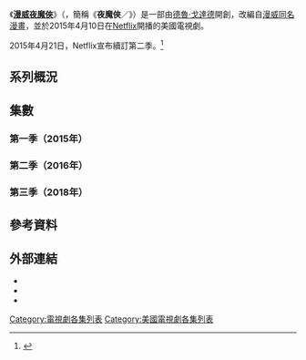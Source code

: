 {{noteTA
|G1=MarvelNetflix
}}
《'''[[夜魔俠_(電視劇)|漫威夜魔俠]]'''》（{{lang-en|'''''Marvel's Daredevil'''''}}，簡稱《'''夜魔俠'''／{{lang|en|'''''Daredevil'''''}}》）是一部由[[德魯·戈達德|德魯·戈達德]]開創，改編自[[漫威漫畫|漫威]][[夜魔俠|同名漫畫]]，並於2015年4月10日在[[Netflix|Netflix]]開播的美國電視劇。

2015年4月21日，Netflix宣布續訂第二季。<ref name="Season2Ordered">{{cite web |url=http://marvel.com/news/tv/24478/netflix_orders_a_second_season_of_marvels_daredevil |title=Netflix Orders a Second Season of Marvel's Daredevil |publisher=[[漫威漫畫|Marvel.com]] |date=April 21, 2015 |accessdate=April 21, 2015 |archiveurl=https://www.webcitation.org/6Xy1H2ouq?url=http://marvel.com/news/tv/24478/netflix_orders_a_second_season_of_marvels_daredevil |archivedate=2015-04-22 |deadurl=yes }}</ref>

== 系列概況 ==
<onlyinclude>{{Series overview
| released    = y
| allreleased = y

| color1     = #931B1D
| link1      = <includeonly>夜魔俠集數列表</includeonly>#第一季（2015年）
| episodes1  = 13
| start1     = {{Start date|2015|4|10}}

| color2     = #0A2252
| link2      = <includeonly>夜魔俠集數列表</includeonly>#第二季（2016年）
| episodes2  = 13
| start2     = {{Start date|2016|3|18}}

| color3     = #A91E1E
| link3      = <includeonly>夜魔俠集數列表</includeonly>#第三季（2018年）
| episodes3  = 13
| start3     = {{Start date|2018|10|19}}

}}</onlyinclude>

== 集數 ==
=== 第一季（2015年） ===
{{main|{{Le|夜魔俠 (第一季)|Daredevil (season 1)}}}}
{{Episode table |background=#931B1D |overall=4 |season=4 |title=15 |director=10 |writer=16 |airdate=8 |released=y |episodes = 
{{Episode list/sublist
 |EpisodeNumber = 1
 |EpisodeNumber2 = 1
 |Title = 進入擂台
 |AltTitle = {{lang|En|Into the Ring}}
 |DirectedBy = {{le|菲爾·亞伯拉罕|Phil Abraham}}
 |WrittenBy = [[德鲁·戈达德|德鲁·戈达德]]
 |OriginalAirDate = {{Start date|2015|4|10}}
 |ShortSummary = [[紐約|紐約]]自從經歷過“[[復仇者聯盟|重大災難]]”後，轉眼間就擠滿虎視眈眈的惡勢力，而[[俄羅斯黑手黨|俄羅斯黑手黨]]、[[日本|日本]][[極道|極道]]、與[[香港黑幫|香港黑幫]]侵佔著紐約[[地獄廚房_(曼哈頓)|地獄廚房]]區域，讓所有小老百姓不得安寧。一位生活在地獄廚房裏的[[盲人|盲人]][[律師|律師]]麥特·梅鐸，白天時會和自己的最好朋友及合夥人佛吉·尼爾森在法庭上辯護一個又一個案子，夜晚時卻會利用自己從小失去雙眼所換來的[[超敏反應|超敏]]感官、穿上黑衣和面罩在外打擊罪犯。一日，麥特與佛吉會見他們的首位女客戶凱倫·佩吉，她是一位建設聯合工會企業的秘書，當天被人栽贓嫁禍殺她的同事丹尼爾·費雪，只是因為費雪無意間發現公司內部有人挪用公款。麥特首先盡全力幫助她辯護，但也在她回去命案現場拿證據時，以黑衣人的身份保護她免受一個殺手的傷害。第二天，凱倫在無殺人嫌疑下被判無罪釋放，在十分感激麥特和佛吉下來到他們的律師事務所當秘書。同時，這整件事情的幕後黑手詹姆斯·衛斯理，動用關係將公司的醜聞壓下來，以保護他身後的“幕後老闆”深陷其中；順便雇用領導著俄羅斯黑幫的弗拉基米爾和安納托利·蘭可霍夫兄弟倆去解決黑衣人。於是，兄弟倆帶隊綁架一個小男孩，打算將黑衣人引入陷阱。
 |LineColor = 931B1D
}}
{{Episode list/sublist
 |EpisodeNumber = 2
 |EpisodeNumber2 = 2
 |Title = -{zh-hant:負傷之人;zh-hans:松绑者;}-
 |AltTitle = {{lang|en|Cut Man}}
 |DirectedBy = 菲爾·亚伯拉罕
 |WrittenBy = 德鲁·戈达德
 |OriginalAirDate = {{Start date|2015|4|10}}
 |ShortSummary = 麥特為了救小孩卻中俄羅斯人佈下的陷阱，重傷慘敗下躲進一個垃圾箱中，開始回憶起他小時候，為了讓他身為拳擊手的父親贏得比賽，卻害他因為和黑幫之間的打賭而慘遭殺害。此刻，住在公寓裏的一名墨裔夜間護士克萊爾·坦普爾無意間發現他後，將他救進房間後幫他包紮傷口、拿下他的面具。誰知，俄羅斯人此時剛好派一個人來到公寓裏一間一間搜，克萊爾想辦法將那名男子騙過去後，讓麥特有機可乘將他抓獲。麥特將他帶到屋頂後對他實施嚴刑逼供，讓他講出那名小孩的位置，最後被麥特親手扔進自己躺過的垃圾箱中。最後，麥特一人來到俄羅斯人的藏身之處，在一場驚險刺激的走廊打鬥下，麥特仍然取得勝利，並將小男孩救出後帶他走出去。
 |LineColor = 931B1D
}}
{{Episode list/sublist
 |EpisodeNumber = 3
 |EpisodeNumber2 = 3
 |Title = -{zh-hant:暴風雪中的兔子;zh-hans:雪暴中的兔子;}-
 |AltTitle = {{lang|En|Rabbit in a Snowstorm}}
 |DirectedBy = {{le|亞當·凯恩|Adam Kane}}
 |WrittenBy = 馬可·拉米瑞茲
 |OriginalAirDate = {{Start date|2015|4|10}}
 |ShortSummary = 衛斯理認為麥特和佛吉因為和牽扯建設聯合工會企業醜聞的凱倫有著交集，於是親自去雇用他們幫一個黑道殺手約翰·希利打官司；儘管佛吉實在不想和黑道打交道，但麥特認為這是他們唯一能夠調查衛斯理背後雇主的唯一線索，於是接受衛斯理的提議。與此同時，凱倫收到一個來自於工會企業的提議，讓她簽署一個保密協議來借此不公開醜聞。凱倫一開始無法接受，但為了不扯上麻煩而只能簽署，最後為了調查清楚企業的真相，跑去找紐約公報的知名記者班·尤瑞克，希望能借用他的文筆來證明清白，但班卻因為被上司壓榨而決定無動於衷。同時，麥特和佛吉合作打贏希利的官司，在他走出法院後，麥特扮成黑衣人來逼問他的雇主，希利在痛苦之餘大喊自己的雇主名為威爾森·菲斯克，但講完不久後因為心生恐懼而直接自殺身亡，留給麥特一個大難題。
 |LineColor = 931B1D
}}
{{Episode list/sublist
 |EpisodeNumber = 4
 |EpisodeNumber2 = 4
 |Title = -{zh-hant:血脈之中;zh-hans:在血液中;}-
 |AltTitle = In the Blood
 |DirectedBy = {{link-en|肯·葛拉提|Ken Girotti}}
 |WrittenBy = {{link-en|喬·波卡司基|Joe Pokaski}}
 |OriginalAirDate = {{Start date|2015|4|10}}
 |ShortSummary = 麥特走遍大街小巷打算詢問關於威爾森·菲斯克的事情，卻一直以來在道上打聽消息卻還是一無所獲。當衛斯理給蘭可霍夫兄弟倆一個贖罪的合作機會時，他們兄弟倆在不服下決定就此解決黑衣人，於是通過一名被麥特扔下樓的同僚的供述。在供述下，兄弟倆知道關於克萊爾的事情後派人去綁架、逼供她，但克萊爾卻急中生智地留下線索，而麥特也再次身穿黑衣將她解救出去。在線索斷頭下，兄弟倆決定答應菲斯克的要求，但安納托利還是打算和菲斯克親自會面。與此同時，始終未露面的威爾森·菲斯克終於現身，和一名給他介紹畫作的畫廊經營者凡妮莎·瑪麗安娜共進晚餐時，安納托利卻直接沖進去打算和他會面，也使得菲斯克和凡妮莎的約會被打斷。菲斯克在難堪下火冒三丈，將安納托利打個半死後用汽車後門夾碎他的頭，最後命令衛斯理把屍體給他哥哥弗拉基米爾送去。
 |LineColor = 931B1D
}}
{{Episode list/sublist
 |EpisodeNumber = 5
 |EpisodeNumber2 = 5
 |Title = -{zh-hant:燃燒的世界;zh-hans:火海中的世界;}-
 |AltTitle = World on Fire
 |DirectedBy = {{link-en|法倫·布萊克本|Farren Blackburn}}
 |WrittenBy = 路克·卡爾托
 |OriginalAirDate = {{Start date|2015|4|10}}
 |ShortSummary = 麥特、佛吉與凱倫認識一個新客戶，住在貧窮公寓裡的墨裔老婦人艾琳娜·卡德納斯，她的公寓由於處於強拆危機，而來雇傭麥特和佛吉來解決問題。兩人於是決定著手調查艾琳娜的房東阿曼德·圖利，另一個有權勢的生意人；兩人首先為了拜訪他的律師而來到兰德曼與查克律師事務所時，佛吉發現自己的前女友瑪茜·史戴爾就是他們的代表，她透漏說艾琳娜與她的釘子戶鄰居們要麼接受和解、要麼被逐出公寓。當麥特獨自來到警察局找資料時，他隱隱約約聽見兩名為菲斯克工作的腐敗警察布雷克和霍夫曼搭檔倆，栽贓嫁禍而殺死一名打算配合的俄羅斯黑幫份子，麥特於是在夜間襲擊布雷克，用他的手機得到弗拉基米爾的所在位置。同時，弗拉基米爾因為弟弟被殺，從自己的街頭線人特克·巴雷特口中得知菲斯克才是主謀，於是召集所有手下全副武裝，準備對菲斯克發動全面進攻。殊不知，特克早已倒戈為菲斯克做事，而由高夫人所指派的一個盲人送貨員，用自殺炸彈將整座倉庫炸個粉碎。大部分俄羅斯人集體命喪火窟，弗拉基米爾在全軍覆沒下被麥特抓獲，但警察也在同一時刻趕到，麥特只能被迫打昏他們後，帶受重傷的弗拉基米爾走為上策。
 |LineColor = 931B1D
}}
{{Episode list/sublist
 |EpisodeNumber = 6
 |EpisodeNumber2 = 6
 |Title = 譴責
 |AltTitle = Condemned
 |DirectedBy = {{link-en|蓋·佛蘭德|Guy Ferland}}
 |WrittenBy = 喬·波卡司基 ＆ 馬可·拉米瑞茲
 |OriginalAirDate = {{Start date|2015|4|10}}
 |ShortSummary = 爆炸一直延伸至好幾個街區，在艾琳娜家陪伴的凱倫與佛吉也受到爆炸牽連，所有人一同來到醫院急救，而克萊爾也跑回來救治病患。同時，所有為菲斯克工作的警察開始收拾俄羅斯黑幫倉庫的殘局，布雷克和霍夫曼則是帶隊負責殺光餘黨。麥特將奄奄一息的弗拉基米爾帶到一個廢棄大樓裏救治，但弗拉基米爾還是將他視為仇人而死活不開口。此刻，剛好有一名剛入伍的巡警在大樓裏搜查時，發現他們倆後通報出去，麥特只能將他打昏。所有警察在同一時刻來到現場大樓包圍，當麥特不知所措下，菲斯克用警方通訊器和另一端的麥特進行通話會談，說麥特所做的事情其實和自己所要做的幾乎如出一轍，目的都是想拯救這座城市。同時在外圍，菲斯克暗中安排一名狙擊手對現場亂殺一氣，解決幾名警察時也不慎打到布雷克，最後將罪名全部推到麥特身上。警察此時開始攻堅，進去後順便將被囚禁的巡警割喉滅口。弗拉基米爾好不容易決定和麥特攜手合作，和他一起逃到地下道時，隨手拿一把槍後決定掩護麥特離開，並將利蘭的名字給他後，獨自一人哼著歌對抗眾警察而壯烈犧牲。
 |LineColor = 931B1D
}}
{{Episode list/sublist
 |EpisodeNumber = 7
 |EpisodeNumber2 = 7
 |Title = 棍叟
 |AltTitle = Stick
 |DirectedBy = {{link-en|布萊德·透納|Brad Turner (director)}}
 |WrittenBy = {{link-en|道格·派翠|Doug Petrie|道格拉斯·派翠}}
 |OriginalAirDate = {{Start date|2015|4|10}}
 |ShortSummary = 事情過去後，身為黑衣人的麥特一人背負爆炸與殺警察的罪名，但麥特卻並沒有放棄、反而開始追查利蘭·奧斯利。當麥特找到利蘭打算質問他時，突然聽見一個聲音而分心使得利蘭跑掉。麥特發現是自己小時候自稱「棍叟」的師父回到他面前，麥特本來對他當年不告而別而感到生氣，但棍叟卻說自己前來找他來求助，幫忙去劫日本黑幫即將運到紐約的一個神秘武器「黑空」。半夜，以信領導的黑幫隊伍來到碼頭來迎接黑空的到來，而躲在一旁的麥特和棍叟發現黑空是一個年紀輕輕的小孩。麥特在行動前命令棍叟不許殺生，而獨自一人解決了所有黑幫分子。當兩個人回到公寓里時，棍叟卻透漏自己已經將黑空殺害，而使得麥特在憤怒下對他發起進攻。兩人在一場惡戰下，麥特擊敗了自己的師傅，並命令他永遠不要回來。另一方面，班打算協助凱倫來調查事情的真相時，聲言他們極需要鐵證來證明他們的觀點。當凱倫受到工會企業所派來的人的襲擊時，佛吉挺身而出救她，並加入她們的一份子。最後，棍叟一人去見自己他的領袖，一個滿身疤痕的神秘人，稱麥特在“接下來”的事情中有一席之地。
 |LineColor = 931B1D
}}
{{Episode list/sublist
 |EpisodeNumber = 8
 |EpisodeNumber2 = 8
 |Title = -{zh-hant:鏡中影;zh-hans:镜子中的影子;}-
 |AltTitle = Shadows in the Glass
 |RTitle = 
 |DirectedBy = {{link-en|史蒂芬·蘇吉克|Stephen Surjik}}
 |WrittenBy = [[史蒂芬·S·德奈特|史蒂芬·S·德奈特]]
 |OriginalAirDate = {{Start date|2015|4|10}}
 |ShortSummary = 凱倫和佛吉花大力氣才帶麥特入伍，麥特以禁止他們做一些置自己於危險中的事情才決定加入。另一邊，信因為失去黑空而感到極度不滿，但菲斯克強調自己一定會給他應有的一切，順便開始為恢復清醒的布雷克想對策。為了防止布雷克心生不滿而供出事情，菲斯克盡全力說服霍夫曼去暗殺他，霍夫曼於是為布雷克注射毒藥後使他喪命，但麥特身穿黑衣現身打算制止霍夫曼卻失敗，最後反而還是背負殺害布雷克的罪名。同時，高夫人去拜訪菲斯克，與他用中文交談一陣子後給他一些警告。菲斯克因為受不了威脅而陷入怒火，大發脾氣後被凡妮莎安慰。菲斯克於是開始訴說他小時候為了保護母親，親手用鐵錘砸死他的暴力父親比爾。然而，凡妮莎鼓勵菲斯克首次走到公眾面前宣誓自己的理想，也剛好使得麥特等人的希望全部落空。
 |LineColor = 931B1D
}}
{{Episode list/sublist
 |EpisodeNumber = 9
 |EpisodeNumber2 = 9
 |Title = -{zh-hant:惡魔;zh-hans:心魔;}-
 |AltTitle = Speak of the Devil
 |RTitle = 
 |DirectedBy = {{link-en|尼爾森·麥克寇梅克|Nelson McCormick (director)}}
 |WrittenBy = {{link-en|克里斯托斯·蓋吉|Christos Gage}} ＆ 露絲·福萊雀·蓋吉
 |OriginalAirDate = {{Start date|2015|4|10}}
 |ShortSummary = 菲斯克的露面讓班和凱倫打算舉報他的計畫失敗，但凱倫卻仍然不想放棄，打算靠一己之力來查出菲斯克過去的秘密。麥特為了打探情報而來到凡妮莎的畫廊，會面菲斯克本人，面對仇人卻無計可施。同時，信因為失去耐心而向菲斯克追問自己的補償，菲斯克答應他會給他一個街區，前提就是信幫他解決黑衣人。之後，菲斯克決定加緊節奏清除不肯搬離的釘子戶，想方設法將他們驅離，最後甚至收買一名癮君子來殺死身無寸鐵的艾琳娜。當凱倫等人來到警察局認屍時，只能靠在她的屍體旁邊痛哭。麥特在憤怒下抓回該名癮君子，威脅他去自首後問出菲斯克藏身的碼頭倉庫，進去後卻發現裏面的人只是身穿紅色忍者服、手持鐵鏈手裏劍的信。麥特和他對決的同時因為看不見、甚至無盔甲而身中數刀，但最後還是利用汽油與火花將信活活燒死。一刻，菲斯克現身說自己安排了一切來達到清除所有障礙的目的，麥特在受重傷之下只能劃開菲斯克的西服後走為上策。不久後，當佛吉來到麥特家澆愁時，意外在他的家中找到奄奄一息的黑衣人，拿下他的面罩後發現麥特的身份。
 |LineColor = 931B1D
}}
{{Episode list/sublist
 |EpisodeNumber = 10
 |EpisodeNumber2 = 10
 |Title = -{zh-hant:尼爾森 v. 梅鐸;zh-hans:尼尔森和默多克;}-
 |AltTitle = Nelson v. Murdock
 |RTitle = 
 |DirectedBy = 法倫·布萊克本
 |WrittenBy = 盧克·卡爾特尤斯
 |OriginalAirDate = {{Start date|2015|4|10}}
 |ShortSummary = 麥特在克萊爾的緊急治療下穩定傷勢，但第二天早上醒來後發現自己因為傷痕累累而根本無法起身；佛吉從此發現麥特的真實身份，也開始對他這種维持正义的方法感到厭惡，他們倆開始為伸張正義的權利而發生爭吵。麥特隨後解釋自己當初開始這種行徑只是為了教訓一個被財勢護身的強姦犯，而從此認為有些人根本不能由法律處置，於是靠自己從小學會的感官來除暴安良。然而，佛吉仍然接受不了麥特的理由，反而認為他所做的一切只是自私自利，並彙報殺死艾琳娜的癮君子已經被人從樓上扔下去摔死的事情。最後，佛吉就是不肯接受麥特的行為，離開他家後決定終止他們的友情與合作關係。與此同時，班為了付清自己重病的妻子的醫藥費時，開始考慮放棄記者的工作、轉向一個有高薪水的編輯工作，凱倫為了讓他改變主意，將他帶至一個州北的養老院見到菲斯克的年老母親瑪琳·薇絲汀，發現她患有老年癡呆後，慢慢向她口中問出菲斯克兒時殺害父親的事情。另一方面，菲斯克辦一場為爆炸案受害者捐款的慈善晚宴，伴隨凡妮莎、利蘭等人盛裝出席。但同時，晚宴的所有紅酒中被人下過毒，導致幾個客人、包括凡妮莎都因為服毒而倒地。
 |LineColor = 931B1D
}}
{{Episode list/sublist
 |EpisodeNumber = 11
 |EpisodeNumber2 = 11
 |Title = -{zh-hant:正義之路;zh-hans:正义之途;}-
 |AltTitle = The Path of the Righteous
 |RTitle = 
 |DirectedBy = {{link-en|尼克·戈梅茲|Nick Gomez}}
 |WrittenBy = 史蒂芬·S·德奈特 ＆ 道格拉斯·派翠
 |OriginalAirDate = {{Start date|2015|4|10}}
 |ShortSummary = 菲斯克火速抱著凡妮莎送醫，而凡妮莎在緊急治療下脫離生命危險，當衛斯理開始盤算下毒的幕後黑手時，接到菲斯克母親的電話後得知凱倫和班去見過她，卻在沒有告訴菲斯克的情況下親自上陣。而麥特在傷勢日漸康復時，克萊爾因為要出門一陣子而來和麥特說再見，最後在走前提醒麥特可能要用一套盔甲來免受傷害。為此，麥克藉由逼供特克而找到專門研究戰甲服裝的工程師馬文·波特，同時也是菲斯克的護身西裝的裁縫，麥特聲言會保護他的家人後，才說服馬文幫自己做一套戰服。同時，凱倫就想辦法打算讓班來發表菲斯克兒時的事情卻不被他接受，跑去找佛吉求助卻得到相同的答案。陷入孤立的凱倫回家時被衛斯理劫走，衛斯理本想通過一把裝子彈的手槍來威脅凱倫不准供出事實，卻因為對自己的威懾手段太過於自信，以至於低估凱倫而使她趁機奪下桌上的手槍。凱倫基於自保而對衛斯理開數槍後射殺他，在恐慌之餘只好擦掉現場的指紋後逃之夭夭。
 |LineColor = 931B1D
}}
{{Episode list/sublist
 |EpisodeNumber = 12
 |EpisodeNumber2 = 12
 |Title = -{zh-hant:被拋下的人們;zh-hans:被我们遗忘的人们;}-
 |AltTitle = The Ones We Leave Behind
 |RTitle = 
 |DirectedBy = [[尤若斯·林恩|尤若斯·林恩]]
 |WrittenBy = 道格拉斯·派翠
 |OriginalAirDate = {{Start date|2015|4|10}}
 |ShortSummary = 凱倫射殺死衛斯理後將行兇的槍扔水裏處理掉後跑回家，在晚上時因為罪惡感而做噩夢。同時，麥特摧毀高夫人的海洛因工廠，救出所有為她工作的盲眼華人；高夫人在生意毀掉後跑去和利蘭告別，最後重返家鄉中國去發展。當菲斯克找到衛斯理的屍體時，在陷入悲憤下發現他最後一通電話是打給自己母親，之後將母親送往國外時也沒從她口中問出什麼。凡妮莎當時恢復清醒，菲斯克基於下毒事件而打算將她送走時，遭到她的拒絕。班在經過幾分考慮下決定刊登菲斯克兒時罪行的故事，但被自己的主編埃利森拒絕，最後甚至被他開除。班最後決定要靠一己之力來將故事寫進網絡博客裏，去醫院最後探望妻子後回家開始寫故事。然而，由於報社中有人走漏班即將公開事實的消息，導致菲斯克無法忍受他去找過自己的母親來對付他，於是闖進他家來和其對峙。班刻意隱瞞凱倫的參與後，最後被菲斯克當場掐死。
 |LineColor = 931B1D
}}
{{Episode list/sublist
 |EpisodeNumber = 13
 |EpisodeNumber2 = 13
 |Title = 夜魔俠
 |AltTitle = Daredevil
 |RTitle = 
 |DirectedBy = 史蒂芬·S·德奈特
 |WrittenBy = 史蒂芬·S·德奈特
 |OriginalAirDate = {{Start date|2015|4|10}}
 |ShortSummary = 班下葬後，凱倫等人試圖揭發菲斯克的希望再次落空。菲斯克開始安撫出院的凡妮莎時，利蘭向菲斯克坦誠自己在晚宴下毒，說自己出此下策只是為了想讓菲斯克擺脫凡妮莎。利蘭聲言自己手中擁有對菲斯克所有非法勾當知情的霍夫曼，本以為這能保自己一命，但菲斯克卻在情緒失控下將利蘭推下樓身亡，對霍夫曼放出懸賞捉拿。因為班的死，佛吉回來和麥特解除分歧，開始聯手對付菲斯克，就在麥特無意間聽見警方尋找霍夫曼時，於是再次披上黑衣捷足先登搭救霍夫曼一命。霍夫曼在罪惡感驅使下走到警察局自首，在麥特、佛吉與凱倫面前將所有實情一五一十地供述。在事實公開下，所有為菲斯克賣命的人全部遭到逮捕，包括特克、一些腐警與市府官員、以及走漏班的消息的報社女編輯。菲斯克在警察即將上門下將求婚戒指給她，在被聯邦警察移送時遭到自己軍隊劫囚下逃出，得知事情的麥特首先將佛吉和凱倫送走，自己回去找馬文得到一套新盔甲。當菲斯克準備去和凡妮莎回合時，麥特突襲他的車後和他進行一場惡戰。麥特花大力氣才將菲斯克擊敗，布倫特剛好到場逮捕菲斯克。事情之後，菲斯克被捕入獄，麥特、佛吉與凱倫也開始慶祝勝利，紐約市也將拯救他們的黑衣人正式命名為「夜魔俠」。
 |LineColor = 931B1D
}}
}}

=== 第二季（2016年） ===
{{main|{{Le|夜魔俠 (第二季)|Daredevil (season 2)}}}}
{{Episode table |background=#0A2252 |overall=4 |season=4 |title=15 |director=10 |writer=16 |airdate=8 |released=y |episodes = 
{{Episode list/sublist
 |EpisodeNumber   = 14
 |EpisodeNumber2  = 1
 |Title           = 槍聲再起
 |AltTitle        = {{lang|En|Bang}}
 |DirectedBy      = {{le|菲爾·亞伯拉罕|Phil Abraham}}
 |WrittenBy       = {{link-en|道格·派翠|Doug Petrie|道格拉斯·派翠}} ＆ 馬可·拉米瑞茲
 |OriginalAirDate = {{Start date|2016|3|18}}
 |ShortSummary    = 自從菲斯克入獄、俄羅斯黑手黨遭殲滅、香港黑幫與日本極道銷聲匿跡後，地獄廚房所有剩餘的黑幫團夥，開始瘋狂搶奪菲斯克遺留的資源，其中包括[[愛爾蘭幫|愛爾蘭黑幫家族]]、[[墨西哥|墨西哥]]販毒集團、以及地獄犬機車團。一日，愛爾蘭黑幫家族在開會聚餐時，突然遭到“不明軍隊”殲滅，而唯一的倖存者埃利葉·格羅特在無處可去下，只能去找如今扳倒菲斯克而成名的麥特、佛吉與凱倫求助。凱倫為了想辦法解救事務所的經濟困境而接受格羅特的請求，將他送至醫院搶救。當佛吉和麥特來到黑幫命案現場，從布倫特那邊得知所有黑幫份子都是以高級軍事武器殘忍殺害。隨後，佛吉冒險到地獄犬機車團的據點去問消息，從他們的老大口中得知他們的同夥也曾經受到過相同的襲擊。而得到夜魔俠稱號的麥特也開始到大街小巷去問消息，來到墨西哥販毒集團的據點調查時，卻發現他們早就被殲滅、甚至還被掛在鐵鉤上面示眾；當麥特救下一個倖存者時，該倖存者卻說襲擊他們的其實都是“一個人”所為。與此同時，所有血案的幕後黑手，被稱為「[[制裁者|制裁者]]」的神秘男子，單槍匹馬來到醫院打算解決格羅特，而凱倫只能開車帶他逃跑。正當制裁者站在頂樓打算狙擊凱倫的汽車時，麥特火速趕到醫院頂樓和他打一場惡戰。但最後一刻，制裁者掏出一把手槍，對麥特的頭部射中一槍。
 |LineColor       = 0A2252
}}
{{Episode list/sublist
 |EpisodeNumber   = 15
 |EpisodeNumber2  = 2
 |Title           = -{zh-hant:槍戰之犬;zh-hans:枪战走狗;}-
 |AltTitle        = {{lang|En|Dogs to a Gunfight}}
 |DirectedBy      = 菲爾·亞伯拉罕
 |WrittenBy       = 馬可·拉米瑞茲 ＆ 道格拉斯·派翠
 |OriginalAirDate = {{Start date|2016|3|18}}
 |ShortSummary    = 佛吉在隔天一早跑到頂樓找到受傷昏迷的麥特，發現他頭上的子彈所幸被頭盔擋下來，而麥特被救回公寓裏後，發現槍擊對自己的聽覺與行動造成很大的影響。當佛吉回到警察局打算推動格羅特加入[[證人保護計畫|證人保護計畫]]時，紐約地檢署的女檢察官薩曼莎·雷耶斯卻突然跑過來插手這件事，打算利用格羅特去引出一個高級毒販。麥特隨後去找馬文勉強修復自己的頭盔，來到愛爾蘭黑幫被屠殺的現場調查時，得知他們所養的獵狗被帶走。麥特於是透過狗叫找到制裁者的住處，發現住處裏除了武器成堆以外、甚至還有警方的通訊頻道。夜晚，格羅特佩帶著警方竊聽器來到會面現場，但久而久之不見對方人影，而在場監視的佛吉與凱倫突然感覺雷耶斯對周圍設下埋伏，才發現她只是假借交易名義來利用格羅特引出制裁者。不久，制裁者來到現場屋頂剛要解決後患，麥特再度沖過來和他對打，現場一片交火，格羅特只好轉身就跑。在麥特和制裁者的對決中，警方的槍擊干涉下使得他們倆掉回樓裏，而麥特在摔昏之後被制裁者帶離現場。
 |LineColor       = 0A2252
}}
{{Episode list/sublist
 |EpisodeNumber   = 16
 |EpisodeNumber2  = 3
 |Title           = -{zh-hant:人民保母;zh-hans:纽约精英;}-
 |AltTitle        = {{lang|En|New York's Finest}}
 |DirectedBy      = 馬可·賈伯斯特
 |WrittenBy       = {{link-en|馬克·佛海登|Mark Verheiden}}
 |OriginalAirDate = {{Start date|2016|3|18}}
 |ShortSummary    = 警察開始收拾善後時，佛吉一邊對設計他們的雷耶斯敢怒不敢言，一邊發現麥特再度不見人影。另一邊，麥特清醒後發現自己被鐵鏈五花大綁，發現制裁者就坐在自己面前縫傷口、備武器。制裁者自我介紹名叫法蘭克，而兩者剛好開始對維護正義的方法而發生激烈爭論。麥特始終強調每個罪犯都有“贖罪機會”，因此希望法蘭克能夠停止暴行，放罪犯一條生路。但法蘭克卻對麥特的做法感到厭惡，認為罪犯永遠都是屢教不改、死不足惜，也諷刺麥特是一個半吊子英雄，聲言寬恕罪犯極有可能讓他們東山再起。之後，法蘭克抓回企圖偷車逃亡的格羅特，將他帶到麥特面前低頭認罪，而格羅特也如實供出他當初替黑幫殺人的時候，曾經將一位無辜老太太殺害滅口。為此，法蘭克讓手上粘槍的麥特必須開槍殺一人，或是不開槍而任由法蘭克殺死格羅特。麥特在無從選擇下一槍打斷鐵鏈，但法蘭克還是一槍殺死格羅特，並發射榴彈炸毀樓底下的地獄犬機車團的據點。就在機車團的暴徒集體沖上樓對他們算賬時，麥特將法蘭克打昏後留在電梯裏，和迎面而來的暴徒們交戰。在一場激烈的樓梯間大亂鬥下，麥特徒手擊敗十幾名暴徒而走出大樓，最後卻發現法蘭克早已逃之夭夭。
 |LineColor       = 0A2252
}}
{{Episode list/sublist
 |EpisodeNumber   = 17
 |EpisodeNumber2  = 4
 |Title           = -{zh-hant:為子復仇;zh-hans:分毫;}-
 |AltTitle        = {{lang|En|Penny and Dime}}
 |DirectedBy      = 彼得·霍爾
 |WrittenBy       = {{link-en|約翰·C·凱利|John C. Kelley}}
 |OriginalAirDate = {{Start date|2016|3|18}}
 |ShortSummary    = 愛爾蘭黑幫因為制裁者而受到重創之下，黑幫家族族長芬恩·克魯利來到紐約收拾殘局，並開始全力抓捕制裁者，以報死去兒子的一箭之仇；他在最後通過獵狗而找到制裁者的住處，瞭解他的身份。這時，凱倫開始暗中調查制裁者的身份，從跟在雷耶斯身邊的檢察官布雷克·塔沃手上要到的資料上，發現一張人體頭骨的X光片、並發現頭骨上停留一顆子彈。為此，凱倫發現制裁者本名為法蘭克·卡索，是一個妻小慘遭幫派殺害的退伍軍人。凱倫於是潛入法蘭克的住宅中，發現他的家人所留的遺物。夜間，法蘭克獨自人坐在中央公園的遊樂場裏時，被愛爾蘭黑幫分子抓獲後帶走，芬恩對他實施嚴刑逼供來讓他說出兒子遺留的贓款在何處，而法蘭克於是故意將他的手下引入一個炸彈陷阱，等他們誤觸陷阱炸死的瞬間，脫離束縛後一槍轟死芬恩。當法蘭克被其他份子逼到死路時，麥特趕到後和他一起解決黑幫。之後，麥特將法蘭克送到附近的墓地，而法蘭克也不由得講述起自己妻小的故事，並認為自己的目的已達到而在布倫特等警察趕到的時候自首，而制裁者的案件也畫下句點。麥特、凱倫和佛吉慶祝又一次勝利後，麥特與凱倫也互相敞開心胸、表示愛意。但當麥特回家後，他突然感覺到自己公寓裏有人，最後發現是自己大學時的舊情人艾麗崔·納崔斯。
 |LineColor       = 0A2252
}}
{{Episode list/sublist
 |EpisodeNumber   = 18
 |EpisodeNumber2  = 5
 |Title           = 舊日束縛
 |AltTitle        = {{lang|En|Kinbaku}}
 |DirectedBy      = {{link-en|芙蘿莉亞·席吉斯孟迪|Floria Sigismondi}}
 |WrittenBy       = 蘿倫·施密特·西斯瑞奇
 |OriginalAirDate = {{Start date|2016|3|18}}
 |ShortSummary    = 十年前，大學時代的麥特一次與佛吉參加學校派對時首遇艾麗崔·納崔斯，一個希臘大使的千金。而他們倆因為都深藏不露，於是很快就對對方產生興趣，並成為一對情侶。一日，麥特對艾麗崔講述自己父親慘死以及自己獲得能力的事情，而艾麗崔突然為了實現麥特想為父報仇的願望，於是將當初買兇殺害麥特父親的罪魁禍首羅斯科·史威尼搬到他面前。麥特即便面對殺父仇人，但最後還是沒有下手，而他與艾麗崔的感情也從此不了了之。今日，艾麗崔再度現身在麥特的公寓裏，希望麥特能在這次調查和日本黑幫有關聯的羅克森能源集團的事情上協助自己，麥特一開始拒絕了她，但之後還是決定從遠處盯著艾麗崔的一舉一動，並發現她在會議上安裝竊聽器。當麥特為了當初斯威尼的事情來質問艾麗崔時，艾麗崔說自己當年就知道麥特的能力，並和她自身的實力十分類似。為了證明這件事，麥特答應和她合作，但在監視艾麗崔時，發現有一群日本黑幫份子開始走進艾麗崔的住處。
 |LineColor       = 0A2252
}}
{{Episode list/sublist
 |EpisodeNumber   = 19
 |EpisodeNumber2  = 6
 |Title           = -{zh-hant:懊悔無限;zh-hans:孤注一掷;}-
 |AltTitle        = {{lang|En|Regrets Only}}
 |DirectedBy      = {{link-en|安迪·戈達德|Andy Goddard}}
 |WrittenBy       = 史妮哈·庫爾斯
 |OriginalAirDate = {{Start date|2016|3|18}}
 |ShortSummary    = 麥特與手持雙劍的艾麗崔聯手制服黑幫份子，兩人於是立即離開去吃早餐，艾麗崔解釋日本極道其實一直都沒有離開過，只不過是隱藏在陰影中等待迴歸。麥特雖然答應這次會協助她，但命令她在事情結束後必須離開城市。另一邊，躺在醫院的法蘭克·卡索恢復清醒後，導致各個媒體蜂擁而至，而麥特、凱倫與佛吉懷疑這件事有些蹊蹺，為了不讓雷耶斯繼續掌控局面，他們在商量過後決定擔任法蘭克的律師。在醫院裏，法蘭克原本打算認命，但凱倫展示自己當初從他家中尋獲的一張全家福照片，這才讓法蘭克回心轉意。然而，雷耶斯由於制止會面，佛吉於是對她發誓法庭上見。之後，麥特被艾麗崔叫去出席羅克森集團的晚宴，幫助她偷到一份日本黑幫的帳頁。同時，法蘭克看在凱倫的堅持不懈下決定跟他們仨人合作這場官司，但聲言自己不會認罪協商，寧願終身監禁也不要對法律妥協。雷耶斯為此感到憤怒，於是將法蘭克的審判迅速排期上庭，而名為《人民對抗制裁者》的一場世紀性的審判也即將召開。
 |LineColor       = 0A2252
}}
{{Episode list/sublist
 |EpisodeNumber   = 20
 |EpisodeNumber2  = 7
 |Title           = 忠貞不二
 |AltTitle        = {{lang|En|Semper Fidelis}}
 |DirectedBy      = {{link-en|肯·葛拉提|Ken Girotti}}
 |WrittenBy       = 盧克·卡爾特尤斯
 |OriginalAirDate = {{Start date|2016|3|18}}
 |ShortSummary    = 麥特由於一邊要和艾麗崔執行任務、一邊要協助凱倫與佛吉來辦理法蘭克的事情，於是開始陷入蠟燭兩頭燒的局面。在開庭時，佛吉打算利用戰爭心理創傷的理由卻沒奏效，而麥特與凱倫開始四處奔走，決定趕在雷耶斯之前為法蘭克尋找有利的證據。凱倫於是來到紐約公報裏，和打算將功贖罪的埃利森合作尋找資料，並發現法蘭克的家人們死於黑幫在中央公園的交火中。然而，艾麗崔暗中探聽到這件事，於是決定協助麥特卻反而幫了倒忙，導致佛吉在第一次審判下失敗收場。當麥特坦白這是艾麗崔所為後，佛吉認為麥特心在別處而對他大發雷霆。麥特於是不准艾麗崔牽扯法庭的事情，之後跟她來到日本黑幫帳頁記載的一個廢棄工地裏，在裏面找到一個深不見底的大坑。
 |LineColor       = 0A2252
}}
{{Episode list/sublist
 |EpisodeNumber   = 21
 |EpisodeNumber2  = 8
 |Title           = -{zh-hant:罪深孽重;zh-hans:罪孽深重;}-
 |AltTitle        = {{lang|En|Guilty as Sin}}
 |DirectedBy      = {{link-en|邁克爾·澳彭道|Michael Uppendahl}}
 |WrittenBy       = 薇特·安德森
 |OriginalAirDate = {{Start date|2016|3|18}}
 |ShortSummary    = 麥特與艾麗崔在坑裏調查時遭到忍者部隊的襲擊，艾麗崔也不慎被毒劍所傷。突然間，棍叟再度出現而擊退了所有忍者，和麥特一同將艾麗崔帶回公寓裏治療。棍叟隨後供述艾麗崔其實一直以來都為自己賣命，說她從小就受過自己的訓練，和麥特幾乎是同期出道；之後便解釋那些忍者是神秘組織「手合會」的侍衛，也是控制羅克森集團以及日本極道的首腦。就在麥特開始治療艾麗崔時，凱倫卻剛好來到而目睹一切，麥特雖然打算做解釋，但凱倫在無法接受下離開。隔天，在法蘭克的審判上，佛吉雖然盡自己所能來說服陪審團，但法蘭克卻突然站起來咆哮，聲言他對自己的所為並不後悔。法蘭克最後在咆哮公堂下判處終身監禁，導致麥特一方輸的一敗塗地，而凱倫和佛吉也將這件事怪罪於麥特。夜晚，一個忍者潛入公寓決定刺殺艾麗崔時，麥特趕回來後被忍者刺傷，而艾麗崔也起身一刀劃開忍者的喉嚨，並幫忙扶起麥特。法蘭克被移送至監獄後，被獄警帶至一個運動場，會面暗中找他合作的菲斯克。
 |LineColor       = 0A2252
}}
{{Episode list/sublist
 |EpisodeNumber   = 22
 |EpisodeNumber2  = 9
 |Title           = -{zh-hant:七分鐘上天堂;zh-hans:天堂7分钟;}-
 |AltTitle        = {{lang|En|Seven Minutes in Heaven}}
 |DirectedBy      = {{link-en|史蒂芬·蘇吉克|Stephen Surjik}}
 |WrittenBy       = 馬可·拉米瑞茲 ＆ 蘿倫·施密特·西斯瑞奇
 |OriginalAirDate = {{Start date|2016|3|18}}
 |ShortSummary    = 菲斯克當初在證據確鑿下被關進「萊克島監獄」，和一大群重罪犯關在一起，而一向呼風喚雨的他如今受到獄中霸王達頓的欺壓。而一日，幾個崇拜菲斯克的犯人決定為他賣命及提供資源，菲斯克在看到關於制裁者的報導後，決定靠他來借刀殺人，於是暗中收買一名守衛協調而導致法蘭克在庭上咆哮，在他入獄後和他達成協議去解決達頓，聲言達頓手上就有他家人慘死的重要線索。夜裏，法蘭克襲擊達頓，而達頓供出當初促成中央公園毒品交易的人，是一個被稱為「鐵匠」的神秘毒梟，說他因為行事低調而一直不為人知，手上還有從[[中東|中東]]運來的幾噸重的高級毒品。法蘭克問完所有事情後重傷達頓，但菲斯克卻棄他不管，導致所有達頓的部下群情激憤，但法蘭克還是靠武力殺光他們。之後，菲斯克認為法蘭克還有利用價值，於是暗中將他從獄中放出去，打算利用他來解決自己所有的競爭對手。另一邊，麥特和佛吉在訴訟慘敗下決定就此分道揚鑣，而凱倫卻還是決定繼續追查內幕，並和埃利森發現一個中央公園交火時的受害人為臥底警察，由此推斷出交易其實是地檢署和警察共同設下的圈套。這時，麥特獨自去調查手合會的一個神秘機構裏，找到五名血被抽光的小孩，並目睹當初燒成焦屍的吉岡信，活生生地從他面前逃跑。
 |LineColor       = 0A2252
}}
{{Episode list/sublist
 |EpisodeNumber   = 23
 |EpisodeNumber2  = 10
 |Title           = 籠中人
 |AltTitle        = {{lang|En|The Man in The Box}}
 |DirectedBy      = 彼得·霍爾
 |WrittenBy       = {{small|'''故事：'''}}約翰·C·凱利<br>{{small|'''劇本：'''}}薇特·安德森 ＆ 史妮哈·庫爾斯
 |OriginalAirDate = {{Start date|2016|3|18}}
 |ShortSummary    = 麥特聯絡布倫特將五名小孩帶到附近的醫療設施治療，讓克萊爾幫忙照顧他們，隨後便收到法蘭克越獄的消息。第二天，麥特、凱倫與佛吉被心急如焚的雷耶斯傳喚過來，塔沃對他們坦白他們一年前為了抓捕人稱「鐵匠」的神秘毒梟，決定在中央公園的交易中設下圈套一舉拿下；但由於錯估形勢，鐵匠當天沒有現身，還導致黑幫火拼時牽連站在一旁的平民、其中包括法蘭克的家人。當麥特等人對雷耶斯的所作所為感到憤怒時，雷耶斯還沒道完歉就被突然襲來的機槍子彈掃射身亡，佛吉也中槍傷。麥特懷疑法蘭克越獄是和他關在同一個監獄的菲斯克所為，於是來到監獄和他對峙，不慎將菲斯克激怒而遭他的毆打。麥特在試圖還擊時，菲斯克聲言自己走出去後就會過來找他們算賬，但這也讓麥特證實推論。另一邊，艾麗崔離開前受到棍叟所派的刺客攻擊，她成功反擊後決定放棄離開而回去城市復仇。當凱倫受到警方保護而回去住處時，法蘭克突然前來找她，說自己和襲擊沒有關係，並在相同的機槍子彈掃進公寓時挽救凱倫一命。這時，手合會忍者們開始潛入醫院，而五名小孩也突然站起，麥特只能爭分奪秒回去救克萊爾。菲斯克在牢房吃晚餐時，突然感覺麥特還擊過的傷痕有點熟悉，於是決定重新調閱麥特的檔案。
 |LineColor       = 0A2252
}}
{{Episode list/sublist
 |EpisodeNumber   = 24
 |EpisodeNumber2  = 11
 |Title           = -{zh-hant:口徑點380;zh-hans:点38口径;}-
 |AltTitle        = {{lang|En|.380}}
 |DirectedBy      = 史蒂芬·蘇吉克
 |WrittenBy       = 馬克·佛海登
 |OriginalAirDate = {{Start date|2016|3|18}}
 |ShortSummary    = 克萊爾在驚慌失措下被麥特救走，而五名小孩最後自願跟著忍者們回去，每個人自行將自身的血液抽幹後，供給一個名為蘇生的神秘古代儀器。警方趕到後找到一名已死的忍者，但在拿回去解剖之後卻發現，該死者的身上有著無數個舊致命傷。克萊爾發覺該忍者已經復活過多次後，醫院方面卻打算隱瞞這件事，克萊爾於是在無法接受下辭去職務。這時，凱倫脫離警方掌控後在餐廳和法蘭克見面，和他討論關於鐵匠的事情，而兩個由鐵匠派來的殺手突然襲擊餐廳，法蘭克只能將他們重傷、問出鐵匠的所在位置後處決他們；並將驚嚇過度的凱倫留下後親自去解決。另一邊，麥特身穿黑衣逼問塔沃，得知地檢署關於鐵匠的消息來源於唐人街的毒販，麥特於是前去一看究竟，發現對方卻是久違的高夫人。高夫人講述自己其實一直都沒有離開過，但自己的毒品生意因為鐵匠的阻擾而受到威脅，並說鐵匠的毒品是由海運走私進來。麥特感謝她後獨自前去碼頭調查，而法蘭克也剛好來到碼頭，攻進一艘貨船後找到一個人，誤認為他就是鐵匠而決定下手。然而，麥特再度制止他，而鐵匠派來的軍隊開始攻擊貨船，麥特和法蘭克雙雙在混亂中逃跑。另一邊，棍叟得知艾麗崔即將回來復仇後，決定留下來和她決一死戰。
 |LineColor       = 0A2252
}}
{{Episode list/sublist
 |EpisodeNumber   = 25
 |EpisodeNumber2  = 12
 |Title           = -{zh-hant:隧道盡頭;zh-hans:黑暗尽头;}-
 |AltTitle        = {{lang|En|The Dark at the End of the Tunnel}}
 |DirectedBy      = [[尤若斯·林恩|尤若斯·林恩]]
 |WrittenBy       = 蘿倫·施密特·西斯瑞奇 ＆ 道格拉斯·派翠
 |OriginalAirDate = {{Start date|2016|3|18}}
 |ShortSummary    = 艾麗崔趕到後和棍叟進行一場師徒大戰，麥特的出現制止雙方對打，但手合會的忍者們趕到後將棍叟抓走。隔天，警察收拾碼頭的殘局後認定法蘭克·卡索已死，凱倫還是決定回去紐約公報將事實寫出來，並在埃利森的建議下坐上班的位置。凱倫為了尋找更多能夠證明法蘭克不只是殺手的細節，於是前去採訪雷·舒諾沃，法蘭克參與戰爭時的老長官。而凱倫突然發現他家中的一張合影上的其中一個小兵、和碼頭上的一具屍體是同一個人，於是頓然發現舒諾沃才是鐵匠本人。舒諾沃將凱倫挾持出去後，法蘭克的突然出現救她一命，舒諾沃在重傷下坦白是自己造成了他家人的慘死，還大言不慚地認為法蘭克當初沒有選擇為他賣命才淪為如此。在氣憤下，法蘭克不顧凱倫的奉勸，將舒諾沃拖進小木屋裏，和他最後享受師徒二人時光後一槍打爆他的頭。完成復仇心願的法蘭克，無意間發現秘密隔間中收藏著一系列的高級軍事武器、包括一套軍用盔甲。另一邊，麥特和艾麗崔合作找到被嚴刑逼供的棍叟，但艾麗崔還是堅持要復仇。這時，信帶領著忍著部隊現身，稱艾麗崔有著殺人天性，是因為她就是手合會幾千年來所膜拜的活人武器「黑空」。艾麗崔在動搖下本想加入信的一方，但麥特呼籲她要選擇自己的命運，而艾麗崔在覺醒下還是幫麥特將棍叟救出去；而信為了奪回黑空，決定立即剷除夜魔俠。
 |LineColor       = 0A2252
}}
{{Episode list/sublist
 |EpisodeNumber   = 26
 |EpisodeNumber2  = 13
 |Title           = 地獄寒天
 |AltTitle        = {{lang|En|A Cold Day in Hell's Kitchen}}
 |DirectedBy      = 彼得·霍爾
 |WrittenBy       = 道格拉斯·派翠 ＆ 馬可·拉米瑞茲
 |OriginalAirDate = {{Start date|2016|3|18}}
 |ShortSummary    = 法蘭克將武器全部佔為己有後，回到自己的老家房子進行準備，並在盔甲上畫上一個頭骨符號，正式掛上「制裁者」的稱號。麥特與艾麗崔將棍叟救回去治療後，手合會為了將夜魔俠引出來，於是從警察局偷走關於夜魔俠的所有案子，並抓走所有夜魔俠幫助過的受害人。受害人裏包括凱倫和特克，但特克由於受到警方軟禁而迫使警察通報這件事。麥特與艾麗崔用此信號找到他們關押人質的設施，闖進去救出凱倫與其他人質，追逐到屋頂上卻被十幾名忍者們重重包圍。在對打中，艾麗崔為了救麥特而不幸被信一刀刺中，最後死在麥特的懷裏，正當其他忍者要對麥特下手時，全副武裝的法蘭克突然站在另一邊，用狙擊槍打死其他忍者，讓麥特有機可乘將信直接扔下樓。法蘭克完成任務後離去，信掉下樓後卻再度爬起來，剛想逃跑就被身後的棍叟一劍刺穿身體並砍下頭，徹底終結生命。事情過後，麥特和棍叟一同將艾麗崔下葬，麥特也決定遵照棍叟的意思，切斷和她的牽掛。法蘭克回到家中拿走自己家人鏡框裏的一盤「微芯片」，最後將老家住宅放火燒毀後離去。佛吉在瑪茜在建議下決定跳槽至潔莉·霍格斯的事務所，而凱倫也決定繼承-班的事業而來到紐約公報當記者，並寫一篇針對夜魔俠和制裁者所議論「什麼才是英雄」的文章。最後，麥特將凱倫請回如今人去樓空的事務所後，為她展示自己的面具，坦誠自己的夜魔俠身份。但這時，手合會的餘黨將艾麗崔的遺體從墓中挖出後，將她放進「轉生曹」裏，等待著黑空迴歸。
 |LineColor       = 0A2252
}}
}}

=== 第三季（2018年） ===
{{main|{{Le|夜魔俠 (第三季)|Daredevil (season 3)}}}}
{{Episode table |background=#A91E1E |overall=7 |season=7 |title=25 |director=16 |writer=30 |airdate=15 |released=y |episodes=
{{Episode list/sublist
| EpisodeNumber   = 27
| EpisodeNumber2  = 1
| Title           = 死而復生
| AltTitle        = {{lang|En|Resurrection}}
| DirectedBy      = 馬克·約布斯特
| WrittenBy       = {{le|艾瑞克·歐森|Erik Oleson}}
| OriginalAirDate = {{Start date|2018|10|19}}
| ShortSummary    = 自從[[捍卫者联盟_(迷你剧集)|中城圈戰役]]後，對外宣告喪生的麥特僥倖掉入下水道而被沖到河邊，對找到他的計程車司機希望載他回到禱告的教堂找藍頓神父。重傷的麥特隨後被藍頓神父送去他長大的聖安妮絲孤兒院，而瑪姬·格蕾絲修女開始盡全力幫助麥特恢復，但麥特清醒後發現自己右耳失聽、嗅覺受阻、而感官也受重創。在藍頓和瑪姬的照料下，麥特開始養傷，即使能力還未完全恢復的情況下，他仍然穿起他的原始黑衣戰服，跑出去盡他所能保護市民。他其中拯救一對即將被阿爾巴尼亞黑幫綁架的父女倆，但過程也使他再次身負重傷，讓他開始質疑自己的信仰。凱倫到現在都不接受麥特已死，堅信他還活著而繼續守住他的公寓，而佛吉則確信麥特已死而打算告別一切。一位住在紐約的聯邦調查局探員雷·納汀因為家人長期陷入經濟危機，加上他的連襟需要治療癌症而一直打算找機會加薪，但他的上司譚米·哈特利一直不准。當納汀受令去向獄中的菲斯克問出一些情報時，告知菲斯克關於他的女友凡妮莎要是被抓將會被列為從犯處理，不想讓愛人承受牢獄之災的菲斯克首次打算合作。
| LineColor       = A91E1E
}}
{{Episode list/sublist
| EpisodeNumber   = 28
| EpisodeNumber2  = 2
| Title           = 拜託
| AltTitle        = {{lang|En|Please}}
| DirectedBy      = {{le|路卡斯·艾特林|Lukas Ettlin}}
| WrittenBy       = 吉姆·鄧恩
| OriginalAirDate = {{Start date|2018|10|19}}
| ShortSummary    = 麥特繼續鍛煉他的身手時，瑪姬和藍頓還在盡他們所能來讓他恢復信仰。麥特穿外套和戴墨鏡走到街上後，無意間找到昨晚試圖綁架一對父女的阿爾巴尼亞黑幫所經營的洗衣店，他趁夜裡潛入店裡找到兩位綁架犯，將其打昏後叫來警察逮捕他們。當時即將被綁架的父女倆是紐約娛樂圈的知名人士，還在調查中城圈案子來尋找麥特的凱倫，在主編埃利森的要求下去訪問獲救住院的父女倆，從她的證詞中得知她們是被一位矯健的蒙面黑衣人營救。佛吉回到他父親經營的肉店拜訪他的親朋好友，在晚餐過後，佛吉的兄弟西奧希望他不要放棄他所擅長的領域。當凱倫用她搜集到的情報試圖告知佛吉說麥特還活著時，佛吉依然不想相信。另一方面，納汀獲得上司授權全力配合菲斯克以得到他的口供，成功拘捕一夥阿爾巴尼亞黑幫成員，但這次洩密使菲斯克在獄中被人試圖暗殺。納汀為了確保案子順利而申請暫時將菲斯克轉移至別的地方，車隊運送過程中，阿爾巴尼亞黑幫為了復仇而伏擊車隊，殺死大部分探員。直到一位射擊精準的探員德克斯殺死在場黑幫包括一些倖存的同仁，才讓菲斯克獲救。
| LineColor       = A91E1E
}}
{{Episode list/sublist
| EpisodeNumber   = 29
| EpisodeNumber2  = 3
| Title           = 好人難做
| AltTitle        = {{lang|En|No Good Deed}}
| DirectedBy      = {{le|珍妮佛·蓋辛格|Jennifer Getzinger}}
| WrittenBy       = 桑奈·霍夫曼
| OriginalAirDate = {{Start date|2018|10|19}}
| ShortSummary    = 菲斯克被送至紐約一間被美國政府查收的國賓酒店頂層公寓裡實施軟禁，引起許多紐約市民的強烈不滿。麥特聽到消息後一度潛入酒店裡試探情況，但他也時不時地被菲斯克之精神幻覺嘲諷，當被德克斯阻攔後，麥特穿回黑衣去停車場拷問菲斯克的律師班·多諾萬。多諾萬供述凡妮莎仍然逃亡在外國、並且不知道菲斯克的內情後，麥特被迫徒手擊退幾位探員後逃跑。眼看麥特身上傷痕越來越多，瑪姬仍然試圖幫助她。凱倫同樣不滿菲斯克被釋放，持續追查菲斯克為何會被釋放的事情，突然得知國賓酒店的前任擁有者，就是差點被阿爾巴尼亞人綁架的科賽米父女倆，得知他們父女因為反悔賣掉酒店才被襲擊，強烈懷疑一切都是菲斯克的詭計。佛吉試圖說服檢察官布雷克·陶瓦立案將菲斯克送回監獄，但陶瓦因為試圖連任檢察官而表示出不情願的態度。麥特去見佛吉揭示自己還活著，但卻想靠一己之力來打敗菲斯克。槍戰現場唯一倖存的探員德克斯事後被叫去做心理評估，過程中提及他心愛的女友朱莉。但事實上，朱莉並不認識他，只是作為德克斯暗戀的跟蹤對象。
| LineColor       = A91E1E
}}
{{Episode list/sublist
| EpisodeNumber   = 30
| EpisodeNumber2  = 4
| Title           = 盲目
| AltTitle        = {{lang|En|Blindsided}}
| DirectedBy      = 亞歴克斯·加史亞·洛佩茲
| WrittenBy       = 露瓦·納瑟汀
| OriginalAirDate = {{Start date|2018|10|19}}
| ShortSummary    = 由於槍戰現場的證據和證詞有些不符，德克斯被他的上級詢問時始終稱他是正當防衛，而目擊事實的菲斯克突然也幫德克斯向調查探員圓謊，最後只秘密對德克斯稱他欠他一個救命之恩。佛吉對麥特的行為不滿，向凱倫坦白麥特還活著的事情，並且還在女友瑪茜的建議下和陶瓦競爭選檢察官。麥特用佛吉的律師證走進萊克島監獄，打算向他原來辯護過的一位囚犯問內部消息，但該囚犯因為害怕而打麥特一拳後關回去。麥特受獄警協助送到醫務室查看傷口，但醫官卻突然試圖殺他，麥特打昏醫官後發現他被困在監獄裡無處可逃，而菲斯克來電通知說他現在會報復麥特上次見面時用凡妮莎來威脅過他。隨後，監獄突然開始暴動，一大批被菲斯克買通的囚犯和獄警幾度試圖殺他，麥特忍著傷痛躲避過去後卻被阿爾巴尼亞幫派囚犯的老大維克挾持。維克供述菲斯克其實自導自演被刺傷以達到釋放的目的，最後供述刺傷菲斯克的囚犯叫賈斯伯·埃文斯，同樣被菲斯克協助釋放而逍遙法外。麥特保證他會抓回菲斯克後受維克協助逃出監獄，回計程車上昏倒時，卻被司機直接開車沖入河中。
| LineColor       = A91E1E
}}
{{Episode list/sublist
| EpisodeNumber   = 31
| EpisodeNumber2  = 5
| Title           = 完美遊戲
| AltTitle        = {{lang|En|The Perfect Game}}
| DirectedBy      = 朱利安·荷摩斯
| WrittenBy       = 譚妮亞·高
| OriginalAirDate = {{Start date|2018|10|19}}
| ShortSummary    = 菲斯克得知麥特人不在墜河的計程車中後，向聯調局謊稱麥特是他的犯罪清潔工，而納汀負責追緝麥特行動。凱倫查出菲斯克真正的清潔工費利克斯·曼寧，但曼寧對她完全不為所動，甚至向凱倫透漏自己知情她的過去、包括牽扯她弟弟身亡一事。納汀闖入麥特住家，在地上找到麥特丟棄的西裝，前來探望的凱倫和佛吉表示不知他在哪，同時一直打算說服納汀是被菲斯克牽著走。與此同時，菲斯克調閱關於德克斯的資料，得知他兒時曾經是投擲精準的棒球手，直到不滿自己會被替換而丟球殺死他的教練。德克斯成長過程中跟一位莫瑟醫師打交道，他表面上學會待人要靠同理心，但這也是他掩蓋精神不穩定現象的偽裝。他長大後一度在自殺熱線裡工作，認識他心儀的朱莉。如今，德克斯得知她在酒店裡工作後試圖走近她，和她相處過程中不慎將自己跟蹤她一事說出來。朱莉因此嚇得遠離德克斯，德克斯靠他兒時跟莫瑟的心理治療錄音才撫平憤怒情緒。菲斯克認為德克斯能塑造為一個反派，以此轉移大眾對他的注意力。同時，凱倫最終向佛吉坦白她先前自保殺害詹姆斯·衛斯理。
| LineColor       = A91E1E
}}
{{Episode list/sublist
| EpisodeNumber   = 32
| EpisodeNumber2  = 6
 |Title           = 熟知的惡魔
 |AltTitle        = {{lang|En|The Devil You Know}}
| DirectedBy      = {{link-en|史蒂芬·蘇吉克|Stephen Surjik}}
| WrittenBy       = 迪蘭·蓋拉格
| OriginalAirDate = {{Start date|2018|10|19}}
| ShortSummary    = 佛吉聽完凱倫的坦述後向她保證她還是一個好人，殺死衛斯理僅是自保。當時不慎趕走朱莉的德克斯陷入消沉之下，隨後證實是菲斯克為朱莉找到酒店的工作，剛要對菲斯克發一通火。但菲斯克同樣道出自己小時候殺死過父親，以此對德克斯證明他們倆都是遭到社會推拒且責怪的人，而和朱莉永遠不會有結果。原本不相信菲斯克的德克斯，突然得知上級要全面調查他牽扯的街頭槍擊案，使他被停職接受調查。在雙重打擊之下，德克斯剛要舉槍自殺卻被菲斯克給予第二條路。凱倫在家中遇到久違的麥特，其告知說在監獄裡刺傷菲斯克卻失蹤的囚犯賈斯伯·埃文斯名字。凱倫找到埃文斯後說服他到報社去對菲斯克陰謀一事作證，而佛吉也聯絡納汀前來報社，而麥特也希望藉此能洗清他的罪名。但過程中，身穿另一件夜魔俠戰甲的德克斯冒充其身份，闖入報社大開殺戒，其精準的物品投擲能力讓麥特都不敵他。德克斯走進辦公室當眾人面前槍殺埃文斯，並且假裝稱自己“認識”凱倫。未能及時趕到的納汀，最後目睹夜魔俠逃之夭夭。
| LineColor       = A91E1E
}}
{{Episode list/sublist
| EpisodeNumber   = 33
| EpisodeNumber2  = 7
 |Title           = 劫後
 |AltTitle        = {{lang|En|Aftermath}}
| DirectedBy      = {{link-en|托阿·費萊瑟|Toa Fraser}}
| WrittenBy       = 莎拉·史崔克
| OriginalAirDate = {{Start date|2018|10|19}}
| ShortSummary    = 報社血案導致夜魔俠遭受媒體攻擊，凱倫試圖跟納汀解釋犯案者不是真正的夜魔俠，但說法不被他或任何人採信。負傷的埃利森住院後感覺到凱倫知情夜魔俠的身份，告知她如不說出真相就離開報社。經歷完一天慘劇的凱倫聯絡她疏遠多年的父親派斯頓，詢問是否能回家住幾天，但被她父親用惡語回絕。麥特療完傷後不想再將危險牽連至自己的朋友身上，於是去調查他的冒充者，回去找當初幫他設計並造出戰服的馬文·波特。麥特一問他才得知馬文因家人被菲斯克要挾而造出冒充者所穿的戰服，但透漏冒充者是一位聯調局探員。馬文試圖將麥特關起來以栽贓嫁禍他，但麥特仍然逃出並將馬文留給到來的警察。納汀回去調查死於報社的埃文斯後，逐漸懷疑一切都是菲斯克主導，但因為沒有證據而無法證明。當他晚上回家後，麥特以黑衣人身份前來見他，告知他所調查到的真相。
| LineColor       = A91E1E
}}
{{Episode list/sublist
| EpisodeNumber   = 34
| EpisodeNumber2  = 8
 |Title           = 樓上樓下
 |AltTitle        = {{lang|En|Upstairs/Downstairs}}
| DirectedBy      = {{link-en|亞歴克斯·查可楚斯基|Alex Zakrzewski}}
| WrittenBy       = 達拉·雷斯尼克
| OriginalAirDate = {{Start date|2018|10|19}}
| ShortSummary    = 納汀在麥特告知下懷疑假夜魔俠是德克斯冒充，於是開始暗中調查他。這時，德克斯試圖跟之前關係搞僵的朱莉重修於好，想將她替代自己兒時就開始相處的莫瑟醫師，在慢跑時為之前的事情道歉後勉強讓她暫時接受自己。然而，菲斯克為了徹底掌控德克斯而命令曼寧派人將朱莉殺害後藏屍，拿她的手機給德克斯發一條終止關係的簡訊。德克斯由此認定朱莉已經拋棄他，悲痛之下自願投靠菲斯克。納汀和麥特趁夜裡溜進德克斯家中調查，找到一系列他兒時跟莫瑟醫師相處時的錄音，得知他心中的種種精神不穩定現象。德克斯這時趕回來發現家裡有人，一度射傷納汀卻還是讓他們逃跑。佛吉當時仍然在努力想辦法為大眾證明菲斯克仍然是罪犯，在一場跟陶瓦的辯論中提出自己的說法，準備讓凱倫寫出事實。但凱倫準備用自己的命來設計菲斯克入獄，透過面會他而道出自己當初射殺過衛斯理的事情，但就在菲斯克發火前，佛吉及時報警帶跑凱倫，而菲斯克也由此證明麥特就是夜魔俠。夜晚，麥特回去教堂時，無意之間偷聽見瑪姬修女祈禱時坦白，她就是麥特的親生母親。
| LineColor       = A91E1E
}}
{{Episode list/sublist
| EpisodeNumber   = 35
| EpisodeNumber2  = 9
 |Title           = 真相
 |AltTitle        = {{lang|En|Revelations}}
| DirectedBy      = {{le|珍妮佛·林區|Jennifer Lynch}}
| WrittenBy       = 艾瑞克·歐森 & {{le|山姆·恩斯特|Sam Ernst}}
| OriginalAirDate = {{Start date|2018|10|19}}
| ShortSummary    = 得知自己身世的麥特無法接受瑪姬和藍頓均知情事實卻對他隱瞞，麥特負氣出走後回到他父親原來打拳的廢棄拳擊場中。曼寧奉菲斯克的命令而威脅佛吉一家，命令佛吉公開撤銷所有在辯論中針對菲斯克的指控，這讓佛吉被家人和哥哥孤立，而意識到菲斯克即將找上門的凱倫在瑪姬的允許下藏身進教堂。納汀獲得一切事實後聯絡兩位上級前來面會，準備以錄音形式說出菲斯克的真相。然而，他的上級譚米·哈特利槍殺另一位上級後靠錄音嫁禍給納汀，曼寧走進來回收兇器槍後威脅納汀從此為菲斯克做事。哈特利同時透漏納汀的家人一年下來的經濟狀況惡化都是菲斯克在暗中操弄，縱使他來自願提出偵辦菲斯克的案件來加薪。納汀受威脅而告知麥特關於菲斯克的開會位置，但麥特深知這將是陷阱，於是靠偷聽形式得知菲斯克已經發現凱倫藏在教堂，並且準備對她下手。
| LineColor       = A91E1E
}}
{{Episode list/sublist
| EpisodeNumber   = 36
| EpisodeNumber2  = 10
 |Title           = 凱倫
 |AltTitle        = {{lang|En|Karen}}
| DirectedBy      = 亞歴克斯·加史亞·洛佩茲
| WrittenBy       = 塔瑪拉·貝歇爾-威金森
| OriginalAirDate = {{Start date|2018|10|19}}
| ShortSummary    = 幾年前，凱倫居住在佛蒙特州的偏僻小鎮上，母親潘妮洛普因病早逝，父親派斯頓和弟弟凱文在努力經營餐館維持家中生計。而厭倦小鎮生活的凱倫染上毒癮，陪她的毒販男友托德·奈曼在外嗑藥狂歡，再三推脫就讀大學，試圖獨當一面靠販毒的錢付清家中債務。後來，凱文和派斯頓重新讓凱倫錄取大學，但不滿他們私自決定的凱倫跟家人發生激烈爭吵，最後跟托德負氣出走。凱文為了讓姐姐脫離男友而縱火燒毀托德的房車，托德幾近將凱文打死，凱倫被迫首次開槍打傷托德後救走弟弟。離開路上，凱倫斥責弟弟多管閒事，不慎分心而撞上路崖翻車，造成凱文不幸身亡。長期受凱倫一家照顧的本地警長伯尼設法讓真正肇事的凱倫免除牢獄之災，但悲痛萬分的派斯頓決定跟凱倫斷絕關係，從此將她趕出家門。現今，凱倫在教堂中得到庇護，但菲斯克不滿她殺死過自己的朋友衛斯理，派遣德克斯穿著夜魔俠戰服走進教堂準備殺死凱倫。即使麥特穿黑衣盡全力阻擋，德克斯逃跑前還是向凱倫扔出尖銳物，但藍頓神父為凱倫擋下而英勇喪生。
| LineColor       = A91E1E
}}
{{Episode list/sublist
| EpisodeNumber   = 37
| EpisodeNumber2  = 11
 |Title           = 重逢
 |AltTitle        = {{lang|En|Reunion}}
| DirectedBy      = 傑特·威金森
| WrittenBy       = 吉姆·鄧恩 & 達拉·雷斯尼克
| OriginalAirDate = {{Start date|2018|10|19}}
| ShortSummary    = 德克斯立即換回探員裝而過去偵辦教堂死亡現場，命令手下人在教堂各處尋找凱倫。在瑪姬的幫助下，凱倫和麥特躲在石棺中而避免被抓，納汀勸走德克斯暫時收工。菲斯克動用關係而讓美國司法部全面撤銷對他的指控，使他以自由之身對大眾呼籲稱夜魔俠才是真正的罪犯，同時讓手下將分割已久的未婚妻凡妮莎接回紐約。隨後，菲斯克準備取回他被捕前從凡妮莎手中買下的全白圖畫，當時已被一位在猶太人大屠殺中倖存的老婦人掌有，其因為圖畫是她家族的傳家寶而拒絕將圖畫賣出。當菲斯克理解她的苦衷而決定放棄後，德克斯為了給菲斯克好臉色看，不惜暗中回去殺害該老婦人後將畫還給菲斯克。佛吉、凱倫和麥特三人在納汀暗中協助下在警局會面，準備好對抗菲斯克的勢力。納汀回家後遭遇幾位忠誠於菲斯克的聯調局同事襲擊，麥特幫他解決所有入侵者後，對他摘下面罩公佈自己的身份，表示他是來幫忙。
| LineColor       = A91E1E
}}
{{Episode list/sublist
| EpisodeNumber   = 38
| EpisodeNumber2  = 12
 |Title           = 最後機會
 |AltTitle        = {{lang|En|One Last Shot}}
| DirectedBy      = {{le|菲爾·亞伯拉罕|Phil Abraham}}
| WrittenBy       = 山姆·恩斯特
| OriginalAirDate = {{Start date|2018|10|19}}
| ShortSummary    = 凡妮莎回到紐約跟菲斯克團圓，兩人計劃立即結婚而在全市面前建立形象。另一邊，納汀在家人安全後，決定為麥特等人當證人指證菲斯克，他們靠分頭行動、耗費精力和時間來建立針對菲斯克的指控，本即將成功之際，菲斯克仍然收買整個陪審團更改決定，讓納汀的證詞完全無效。在法官撤銷針對菲斯克的指控後，經歷完一天的納汀斷言菲斯克永不可能被阻止，心灰意冷之下回到家裡自己想辦法。菲斯克認為納汀如今成為公眾人物而不能動，直到凡妮莎奉勸他無論如何都要解決這個後患。凡妮莎一下令，德克斯受令來到納汀家後院撞見正在喝酒的他，射擊神速的德克斯先開槍射中納汀的頭部，讓納汀屍體躺入他原先要為兒子薩米建立的後院游泳池中。
| LineColor       = A91E1E
}}
{{Episode list/sublist
| EpisodeNumber   = 39
| EpisodeNumber2  = 13
 |Title           = 一張新餐巾
 |AltTitle        = {{lang|En|A New Napkin}}
| DirectedBy      = {{le|山姆·米勒|Sam Miller}}
| WrittenBy       = 艾瑞克·歐森
| OriginalAirDate = {{Start date|2018|10|19}}
| ShortSummary    = 麥特得知納汀已死後陷入怒火，決定無視佛吉的計劃而去殺菲斯克，隨後綁架曼寧進行拷打，最終得知是凡妮莎唆使殺害納汀、以及菲斯克唆使殺害朱莉的實情。佛吉來到聯調局會見納汀的妻子西瑪，其偷偷交給他一部手機，內容有納汀死前的死亡聲明，當中全面交代菲斯克一直以來的謊言、罪行以及所有跟他合作的聯調局同仁等等事情。麥特私下聯繫德克斯供述菲斯克已殺害朱莉，引導德克斯找到朱莉的冷藏遺體。當晚，菲斯克和凡妮莎的酒店裡完婚，但凱倫將納汀的視頻發佈到互聯網上，讓會場貴賓和全紐約都同時收到視頻而得知菲斯克的所為。這時，換回戰甲的德克斯以及穿黑衣的麥特，兩者在互不謙讓之下走進酒店殺菲斯克，導致菲斯克和凡妮莎逃回頂層公寓。菲斯克重創德克斯的脊椎使他全身癱瘓，而麥特擊敗菲斯克後最終放棄殺他，透過自己知情凡妮莎唆使納汀的謀殺一事，敲詐菲斯克回去監獄並不再傷害佛吉和凱倫。麥特走後，馬霍尼帶領警察衝入現場逮捕菲斯克、凡妮莎和德克斯，讓菲斯克和凡妮莎再次被強制分開。一切得以昭雪後，在藍頓神父的葬禮上，麥特和瑪姬釋盡前嫌，而他、佛吉和凱倫開始慶祝完成這件壯舉後，三人決定再次聯合開辦一家律師事務所繼續維護正義。另一方面，落下重傷的德克斯，被一位來自日本的神秘醫生大山健二執行修復脊椎。
| LineColor       = A91E1E
}}
}}

== 參考資料 ==
{{reflist|3}}

== 外部連結 ==
* {{Official|https://www.netflix.com/tw/title/80018294}}
* {{Official website|http://marvel.com/tv/show/216/marvels_daredevil}}
* {{IMDb episodes|3322312|《夜魔俠》}}

{{夜魔俠}}
{{漫威電影宇宙|selected=TV series}}

{{DEFAULTSORT:Daredevil (TV series)}}
[[Category:電視劇各集列表|Category:電視劇各集列表]]
[[Category:美國電視劇各集列表|Category:美國電視劇各集列表]]